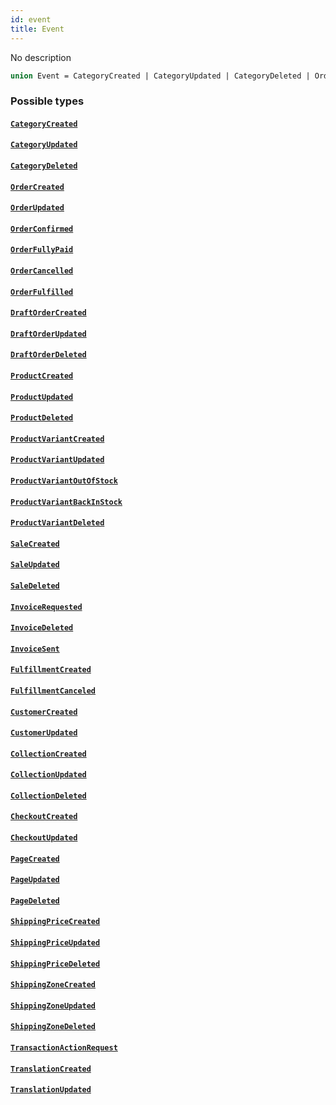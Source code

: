 ```yaml
---
id: event
title: Event
---
```



No description

```graphql
union Event = CategoryCreated | CategoryUpdated | CategoryDeleted | OrderCreated | OrderUpdated | OrderConfirmed | OrderFullyPaid | OrderCancelled | OrderFulfilled | DraftOrderCreated | DraftOrderUpdated | DraftOrderDeleted | ProductCreated | ProductUpdated | ProductDeleted | ProductVariantCreated | ProductVariantUpdated | ProductVariantOutOfStock | ProductVariantBackInStock | ProductVariantDeleted | SaleCreated | SaleUpdated | SaleDeleted | InvoiceRequested | InvoiceDeleted | InvoiceSent | FulfillmentCreated | FulfillmentCanceled | CustomerCreated | CustomerUpdated | CollectionCreated | CollectionUpdated | CollectionDeleted | CheckoutCreated | CheckoutUpdated | PageCreated | PageUpdated | PageDeleted | ShippingPriceCreated | ShippingPriceUpdated | ShippingPriceDeleted | ShippingZoneCreated | ShippingZoneUpdated | ShippingZoneDeleted | TransactionActionRequest | TranslationCreated | TranslationUpdated
```


### Possible types

#### [`CategoryCreated`](../../../developer/api-reference/objects/category-created) 




#### [`CategoryUpdated`](../../../developer/api-reference/objects/category-updated) 




#### [`CategoryDeleted`](../../../developer/api-reference/objects/category-deleted) 




#### [`OrderCreated`](../../../developer/api-reference/objects/order-created) 




#### [`OrderUpdated`](../../../developer/api-reference/objects/order-updated) 




#### [`OrderConfirmed`](../../../developer/api-reference/objects/order-confirmed) 




#### [`OrderFullyPaid`](../../../developer/api-reference/objects/order-fully-paid) 




#### [`OrderCancelled`](../../../developer/api-reference/objects/order-cancelled) 




#### [`OrderFulfilled`](../../../developer/api-reference/objects/order-fulfilled) 




#### [`DraftOrderCreated`](../../../developer/api-reference/objects/draft-order-created) 




#### [`DraftOrderUpdated`](../../../developer/api-reference/objects/draft-order-updated) 




#### [`DraftOrderDeleted`](../../../developer/api-reference/objects/draft-order-deleted) 




#### [`ProductCreated`](../../../developer/api-reference/objects/product-created) 




#### [`ProductUpdated`](../../../developer/api-reference/objects/product-updated) 




#### [`ProductDeleted`](../../../developer/api-reference/objects/product-deleted) 




#### [`ProductVariantCreated`](../../../developer/api-reference/objects/product-variant-created) 




#### [`ProductVariantUpdated`](../../../developer/api-reference/objects/product-variant-updated) 




#### [`ProductVariantOutOfStock`](../../../developer/api-reference/objects/product-variant-out-of-stock) 




#### [`ProductVariantBackInStock`](../../../developer/api-reference/objects/product-variant-back-in-stock) 




#### [`ProductVariantDeleted`](../../../developer/api-reference/objects/product-variant-deleted) 




#### [`SaleCreated`](../../../developer/api-reference/objects/sale-created) 




#### [`SaleUpdated`](../../../developer/api-reference/objects/sale-updated) 




#### [`SaleDeleted`](../../../developer/api-reference/objects/sale-deleted) 




#### [`InvoiceRequested`](../../../developer/api-reference/objects/invoice-requested) 




#### [`InvoiceDeleted`](../../../developer/api-reference/objects/invoice-deleted) 




#### [`InvoiceSent`](../../../developer/api-reference/objects/invoice-sent) 




#### [`FulfillmentCreated`](../../../developer/api-reference/objects/fulfillment-created) 




#### [`FulfillmentCanceled`](../../../developer/api-reference/objects/fulfillment-canceled) 




#### [`CustomerCreated`](../../../developer/api-reference/objects/customer-created) 




#### [`CustomerUpdated`](../../../developer/api-reference/objects/customer-updated) 




#### [`CollectionCreated`](../../../developer/api-reference/objects/collection-created) 




#### [`CollectionUpdated`](../../../developer/api-reference/objects/collection-updated) 




#### [`CollectionDeleted`](../../../developer/api-reference/objects/collection-deleted) 




#### [`CheckoutCreated`](../../../developer/api-reference/objects/checkout-created) 




#### [`CheckoutUpdated`](../../../developer/api-reference/objects/checkout-updated) 




#### [`PageCreated`](../../../developer/api-reference/objects/page-created) 




#### [`PageUpdated`](../../../developer/api-reference/objects/page-updated) 




#### [`PageDeleted`](../../../developer/api-reference/objects/page-deleted) 




#### [`ShippingPriceCreated`](../../../developer/api-reference/objects/shipping-price-created) 




#### [`ShippingPriceUpdated`](../../../developer/api-reference/objects/shipping-price-updated) 




#### [`ShippingPriceDeleted`](../../../developer/api-reference/objects/shipping-price-deleted) 




#### [`ShippingZoneCreated`](../../../developer/api-reference/objects/shipping-zone-created) 




#### [`ShippingZoneUpdated`](../../../developer/api-reference/objects/shipping-zone-updated) 




#### [`ShippingZoneDeleted`](../../../developer/api-reference/objects/shipping-zone-deleted) 




#### [`TransactionActionRequest`](../../../developer/api-reference/objects/transaction-action-request) 




#### [`TranslationCreated`](../../../developer/api-reference/objects/translation-created) 




#### [`TranslationUpdated`](../../../developer/api-reference/objects/translation-updated) 






